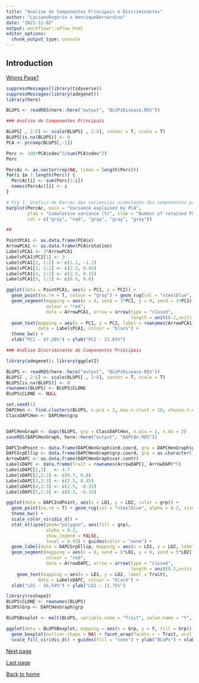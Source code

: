 ```yaml
---
title: "Analise de Componentes Principais e Discriminantes"
author: "LucianoRogerio e HenriqueBernardino"
date: "2021-11-02"
output: workflowr::wflow_html
editor_options:
  chunk_output_type: console
---
```


## Introduction

[Wrong Page?](index.html)


```r
suppressMessages(library(tidyverse))
suppressMessages(library(adegenet))
library(here)

BLUPS <- readRDS(here::here("output", "BLUPsDisease.RDS"))

### Analise de Componentes Principais

BLUPS[ , 2:6] <- scale(BLUPS[ , 2:6], center = T, scale = T)
BLUPS[is.na(BLUPS)] <- 0
PCA <- prcomp(BLUPS[,-1])

Perc <- 100*PCA$sdev^2/sum(PCA$sdev^2)
Perc

PercAc <- as.vector(rep(NA, times = length(Perc)))
for(i in 1:length(Perc)) {
  PercAc[i] <- sum(Perc[1:i])
  names(PercAc)[i] <- i
}

# Fig 1. Grafico de Barras das variancias acumuladas dos componentes principais para tolerancia as doencas foliares.
barplot(PercAc, main = "Variance explained by PCA",
        ylab = "Cumulative variance (%)", xlab = "Number of retained PCs",
        col = c("gray", "red", "gray", "gray", "gray"))

##

PointPCA1 <- as.data.frame(PCA$x)
ArrowPCA1 <- as.data.frame(PCA$rotation)
LabelsPCA1 <- 3*ArrowPCA1
LabelsPCA1$PC2[1] <- 3
LabelsPCA1[2, 1:2] <- c(1.1, -1.1)
LabelsPCA1[3, 1:2] <- c(2.5, 0.45)
LabelsPCA1[4, 1:2] <- c(2.5, 0.15)
LabelsPCA1[5, 1:2] <- c(0.8, 0.6)

ggplot(data = PointPCA1, aes(x = PC1, y = PC2)) +
  geom_point(na.rm = T, colour = "gray") + geom_rug(col = "steelblue", alpha = 0.2, size = 1.5) +
  geom_segment(mapping = aes(x = 0, xend = 3*PC1, y = 0, yend = 3*PC2),
               colour = "red",
               data = ArrowPCA1, arrow = arrow(type = "closed",
                                               length = unit(0.2,units = "cm"))) +
  geom_text(mapping = aes(x = PC1, y = PC2, label = rownames(ArrowPCA1)),
            data = LabelsPCA1, colour = "black") + 
  theme_bw() +
  xlab("PC1 - 47.28%") + ylab("PC2 - 21.01%")

### Análise Discriminante de Componentes Principais

library(adegenet); library(ggplot2)

BLUPS <- readRDS(here::here("output", "BLUPsDisease.RDS"))
BLUPS[ , 2:6] <- scale(BLUPS[ , 2:6], center = T, scale = T)
BLUPS[is.na(BLUPS)] <- 0
rownames(BLUPS) <- BLUPS$CLONE
BLUPS$CLONE <- NULL

set.seed(1)
DAPCHen <- find.clusters(BLUPS, n.pca = 2, max.n.clust = 20, choose.n.clust = FALSE, criterion = "diffNgroup")
ClassDAPCHen <- DAPCHen$grp


DAPCHenGraph <- dapc(BLUPS, grp = ClassDAPCHen, n.pca = 2, n.da = 2)
saveRDS(DAPCHenGraph, here::here("output", "DAPCAn.RDS"))

DAPCIndPoint <- data.frame(DAPCHenGraph$ind.coord, grp = DAPCHenGraph$grp)
DAPCGrpEllip <- data.frame(DAPCHenGraph$grp.coord, grp = as.character(1:4))
ArrowDAPC <- as.data.frame(DAPCHenGraph$var.contr)
LabelsDAPC <- data.frame(Trait = rownames(ArrowDAPC), ArrowDAPC*5)
LabelsDAPC[1,3]   <- 4.7
LabelsDAPC[2,2:3] <- c(0.7, 0.8)
LabelsDAPC[3,2:3] <- c(2.5, 0.45)
LabelsDAPC[4,2:3] <- c(2.5, -0.35)
LabelsDAPC[5,2:3] <- c(0.3, -0.35)

ggplot(data = DAPCIndPoint, aes(x = LD1, y = LD2, color = grp)) +
  geom_point(na.rm = T) + geom_rug(col = "steelblue", alpha = 0.2, size = 1.5) +
  theme_bw() +
  scale_color_viridis_d() +
  stat_ellipse(geom="polygon", aes(fill = grp), 
               alpha = 0.2, 
               show.legend = FALSE, 
               level = 0.95) + guides(color = "none") + 
  geom_label(data = DAPCGrpEllip, mapping = aes(x = LD1, y = LD2, label = grp)) +
  geom_segment(mapping = aes(x = 0, xend = 5*LD1, y = 0, yend = 5*LD2),
               colour = "red",
               data = ArrowDAPC, arrow = arrow(type = "closed",
                                               length = unit(0.2,units = "cm"))) +
    geom_text(mapping = aes(x = LD1, y = LD2, label = Trait),
            data = LabelsDAPC, colour = "black") +
  xlab("LD1 - 56.54%") + ylab("LD2 - 11.75%")

library(reshape2)
BLUPS$CLONE <- rownames(BLUPS)
BLUPS$Grp <- DAPCHenGraph$grp

BLUPSBoxplot <- melt(BLUPS, variable.name = "Trait", value.name = "Y", id.vars = c("CLONE", "Grp"))

ggplot(data = BLUPSBoxplot, mapping = aes(x = Grp, y = Y, fill = Grp)) + ylim(-3,4) +
  geom_boxplot(outlier.shape = NA) + facet_wrap(facets = ~ Trait, ncol = 3) +
  scale_fill_viridis_d() + guides(fill = "none") + ylab("BLUPs") + xlab("DACP Group")

```

[Next page](Den_IndSH.html)

[Last page](AnalisesModelosMistos.html)

[Back to home](index.html)
